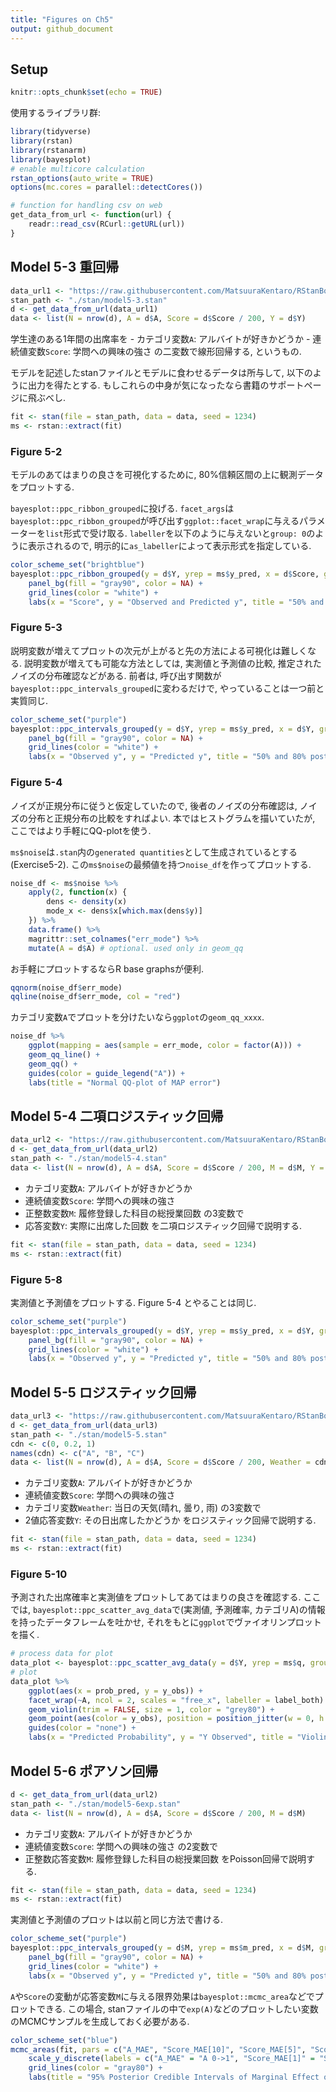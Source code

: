 ```yaml
---
title: "Figures on Ch5"
output: github_document
---
```


## Setup
```r
knitr::opts_chunk$set(echo = TRUE)
```

使用するライブラリ群: 
```r
library(tidyverse)
library(rstan)
library(rstanarm)
library(bayesplot)
# enable multicore calculation
rstan_options(auto_write = TRUE)
options(mc.cores = parallel::detectCores())
```

```r
# function for handling csv on web
get_data_from_url <- function(url) {
    readr::read_csv(RCurl::getURL(url))
}
```

## Model 5-3 重回帰

<!-- data preparation -->  
```r
data_url1 <- "https://raw.githubusercontent.com/MatsuuraKentaro/RStanBook/master/chap05/input/data-attendance-1.txt"
stan_path <- "./stan/model5-3.stan"
d <- get_data_from_url(data_url1)
data <- list(N = nrow(d), A = d$A, Score = d$Score / 200, Y = d$Y)
```

学生達のある1年間の出席率を
- カテゴリ変数`A`: アルバイトが好きかどうか
- 連続値変数`Score`: 学問への興味の強さ
の二変数で線形回帰する, というもの.

モデルを記述したstanファイルとモデルに食わせるデータは所与して, 以下のように出力を得たとする.
もしこれらの中身が気になったなら書籍のサポートページに飛ぶべし.
```r
fit <- stan(file = stan_path, data = data, seed = 1234)
ms <- rstan::extract(fit)
```

### Figure 5-2
モデルのあてはまりの良さを可視化するために, 80%信頼区間の上に観測データをプロットする.

`bayesplot::ppc_ribbon_grouped`に投げる.
`facet_args`は`bayesplot::ppc_ribbon_grouped`が呼び出す`ggplot::facet_wrap`に与えるパラメーターを`list`形式で受け取る. `labeller`を以下のように与えないと`group: 0`のように表示されるので, 明示的に`as_labeller`によって表示形式を指定している.
```r
color_scheme_set("brightblue")
bayesplot::ppc_ribbon_grouped(y = d$Y, yrep = ms$y_pred, x = d$Score, group = d$A, facet_args = list(scales = "fixed", labeller = as_labeller(c("0" = "A=0", "1" = "A=1"))), prob_outer = 0.8, y_draw = "both") +
    panel_bg(fill = "gray90", color = NA) +
    grid_lines(color = "white") +
    labs(x = "Score", y = "Observed and Predicted y", title = "50% and 80% posterior predictive zone of Y vs Score")
```

### Figure 5-3
説明変数が増えてプロットの次元が上がると先の方法による可視化は難しくなる.
説明変数が増えても可能な方法としては, 実測値と予測値の比較, 推定されたノイズの分布確認などがある.
前者は, 呼び出す関数が`bayesplot::ppc_intervals_grouped`に変わるだけで, やっていることは一つ前と実質同じ.
```r
color_scheme_set("purple")
bayesplot::ppc_intervals_grouped(y = d$Y, yrep = ms$y_pred, x = d$Y, group = d$A, facet_args = list(scales = "fixed", labeller = as_labeller(c("0" = "A=0", "1" = "A=1")))) +
    panel_bg(fill = "gray90", color = NA) +
    grid_lines(color = "white") +
    labs(x = "Observed y", y = "Predicted y", title = "50% and 80% posterior predictive interval of Y")
```

### Figure 5-4
ノイズが正規分布に従うと仮定していたので, 後者のノイズの分布確認は, ノイズの分布と正規分布の比較をすればよい. 本ではヒストグラムを描いていたが, ここではより手軽にQQ-plotを使う.

`ms$noise`は`.stan`内の`generated quantities`として生成されているとする(Exercise5-2).
この`ms$noise`の最頻値を持つ`noise_df`を作ってプロットする.
```r
noise_df <- ms$noise %>%
    apply(2, function(x) {
        dens <- density(x)
        mode_x <- dens$x[which.max(dens$y)]
    }) %>%
    data.frame() %>%
    magrittr::set_colnames("err_mode") %>%
    mutate(A = d$A) # optional. used only in geom_qq
```
お手軽にプロットするならR base graphsが便利.
```r
qqnorm(noise_df$err_mode)
qqline(noise_df$err_mode, col = "red")
```

カテゴリ変数`A`でプロットを分けたいなら`ggplot`の`geom_qq_xxxx`.
```r
noise_df %>%
    ggplot(mapping = aes(sample = err_mode, color = factor(A))) +
    geom_qq_line() +
    geom_qq() +
    guides(color = guide_legend("A")) +
    labs(title = "Normal QQ-plot of MAP error")
```

## Model 5-4 二項ロジスティック回帰
<!-- preparation -->  
```r
data_url2 <- "https://raw.githubusercontent.com/MatsuuraKentaro/RStanBook/master/chap05/input/data-attendance-2.txt"
d <- get_data_from_url(data_url2)
stan_path <- "./stan/model5-4.stan"
data <- list(N = nrow(d), A = d$A, Score = d$Score / 200, M = d$M, Y = d$Y)
```

- カテゴリ変数`A`: アルバイトが好きかどうか
- 連続値変数`Score`: 学問への興味の強さ
- 正整数変数`M`: 履修登録した科目の総授業回数
の3変数で
- 応答変数`Y`: 実際に出席した回数
を二項ロジスティック回帰で説明する.

```r
fit <- stan(file = stan_path, data = data, seed = 1234)
ms <- rstan::extract(fit)
```

### Figure 5-8
実測値と予測値をプロットする. Figure 5-4 とやることは同じ.
```r
color_scheme_set("purple")
bayesplot::ppc_intervals_grouped(y = d$Y, yrep = ms$y_pred, x = d$Y, group = d$A, facet_args = list(scales = "fixed", labeller = as_labeller(c("0" = "A=0", "1" = "A=1")))) +
    panel_bg(fill = "gray90", color = NA) +
    grid_lines(color = "white") +
    labs(x = "Observed y", y = "Predicted y", title = "50% and 80% posterior predictive interval of Y")
```

## Model 5-5 ロジスティック回帰
```r
data_url3 <- "https://raw.githubusercontent.com/MatsuuraKentaro/RStanBook/master/chap05/input/data-attendance-3.txt"
d <- get_data_from_url(data_url3)
stan_path <- "./stan/model5-5.stan"
cdn <- c(0, 0.2, 1)
names(cdn) <- c("A", "B", "C")
data <- list(N = nrow(d), A = d$A, Score = d$Score / 200, Weather = cdn[d$Weather], Y = d$Y)
```
- カテゴリ変数`A`: アルバイトが好きかどうか
- 連続値変数`Score`: 学問への興味の強さ
- カテゴリ変数`Weather`: 当日の天気(晴れ, 曇り, 雨)
の3変数で
- 2値応答変数`Y`: その日出席したかどうか
をロジスティック回帰で説明する.

```r
fit <- stan(file = stan_path, data = data, seed = 1234)
ms <- rstan::extract(fit)
```
### Figure 5-10
予測された出席確率と実測値をプロットしてあてはまりの良さを確認する.
ここでは, `bayesplot::ppc_scatter_avg_data`で(実測値, 予測確率, カテゴリA)の情報を持ったデータフレームを吐かせ, それをもとに`ggplot`でヴァイオリンプロットを描く.
```r
# process data for plot
data_plot <- bayesplot::ppc_scatter_avg_data(y = d$Y, yrep = ms$q, group = d$A) %>% transmute(A = group, y_obs = factor(y_obs), prob_pred = value)
# plot
data_plot %>%
    ggplot(aes(x = prob_pred, y = y_obs)) +
    facet_wrap(~A, ncol = 2, scales = "free_x", labeller = label_both) +
    geom_violin(trim = FALSE, size = 1, color = "grey80") +
    geom_point(aes(color = y_obs), position = position_jitter(w = 0, h = 0.2), size = 1, alpha = 0.5) +
    guides(color = "none") +
    labs(x = "Predicted Probability", y = "Y Observed", title = "Violin plot of Observed Y vs Predicted Probability")
```

## Model 5-6 ポアソン回帰
<!-- preparation -->  
```r
d <- get_data_from_url(data_url2)
stan_path <- "./stan/model5-6exp.stan"
data <- list(N = nrow(d), A = d$A, Score = d$Score / 200, M = d$M)
```
- カテゴリ変数`A`: アルバイトが好きかどうか
- 連続値変数`Score`: 学問への興味の強さ
の2変数で
- 正整数応答変数`M`: 履修登録した科目の総授業回数
をPoisson回帰で説明する.

```r
fit <- stan(file = stan_path, data = data, seed = 1234)
ms <- rstan::extract(fit)
```
実測値と予測値のプロットは以前と同じ方法で書ける.
```r
color_scheme_set("purple")
bayesplot::ppc_intervals_grouped(y = d$M, yrep = ms$m_pred, x = d$M, group = d$A, facet_args = list(scales = "fixed", labeller = as_labeller(c("0" = "A=0", "1" = "A=1")))) +
    panel_bg(fill = "gray90", color = NA) +
    grid_lines(color = "white") +
    labs(x = "Observed y", y = "Predicted y", title = "50% and 80% posterior predictive interval of M")
```

`A`や`Score`の変動が応答変数`M`に与える限界効果は`bayesplot::mcmc_area`などでプロットできる. この場合, stanファイルの中で`exp(A)`などのプロットしたい変数のMCMCサンプルを生成しておく必要がある.
```r
color_scheme_set("blue")
mcmc_areas(fit, pars = c("A_MAE", "Score_MAE[10]", "Score_MAE[5]", "Score_MAE[1]"), prob = 0.90, prob_outer = 0.95) +
    scale_y_discrete(labels = c("A_MAE" = "A 0->1", "Score_MAE[1]" = "Score +10", "Score_MAE[5]" = "Score +50", "Score_MAE[10]" = "Score +100")) +
    grid_lines(color = "gray80") +
    labs(title = "95% Posterior Credible Intervals of Marginal Effect of Score and A factor", x = "Marginal Effect on Y (times)")
```
